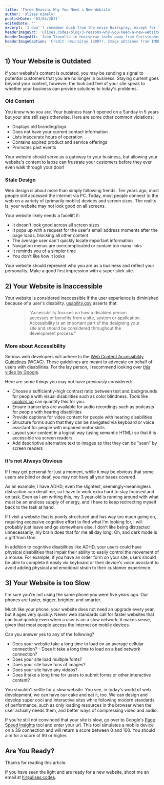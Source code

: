 ```yaml
---
title: 'Three Reasons Why You Need a New Website'
author: 'Ulises Himely'
publishDate: '03/04/2021'
editedDate: ''
excerpt: 'I don''t remember much from the movie Hairspray, except for two things: John Travolta as the mom, and that song "Welcome to the Sixties". I think about that song anytime I see a website that''s well behind the times. How do I know whether a website is stale? Here are three ways to tell if you need a new website.'
headerImageSrc: 'ulises.codes/blog/3-reasons-why-you-need-a-new-website/hairspray_meneiq'
headerImageAlt: 'John Travolta in Hairspray looks away from Christopher Walken with a confused face'
headerImageCaption: 'Credit: Hairspray (2007). Image obtained from IMDb.'
---
```


## 1) Your Website is Outdated

If your website's content is outdated, you may be sending a signal to potential customers that you are no longer in business. Staying current goes beyond your content, however; the look and feel of your site speak to whether your business can provide solutions to today's problems.

### Old Content

You know who you are. Your business hasn't opened on a Sunday in 5 years but your site still says otherwise. Here are some other common violations:

- Displays old branding/logo
- Does not have your current contact information
- Lists inaccurate hours of operation
- Contains expired product and service offerings
- Promotes past events

Your website should serve as a gateway to your business, but allowing your website's content to lapse can frustrate your customers before they ever even walk through your door!

### Stale Design

Web design is about more than simply following trends. Ten years ago, most people still accessed the internet via PC. Today, most people connect to the web on a variety of (primarily mobile) devices and screen sizes. The reality is, your website may not look good on all screens.

Your website likely needs a facelift if:

- It doesn't look good across all screen sizes
- It pops up with a request for the user's email address moments after the page loads, blocking all other content
- The average user can't quickly locate important information
- Navgation menus are overcomplicated or contain too many links
- It reminds you of a simpler time
- You don't like how it looks

Your website should represent who you are as a business and reflect your personality. Make a good first impression with a super slick site.

## 2) Your Website is Inaccessible

Your website is considered inaccessible if the user experience is diminished because of a user's disability. [usability.gov](https://www.usability.gov/what-and-why/accessibility.html) asserts that:

<figure>
  <blockquote cite="https://www.usability.gov/what-and-why/accessibility.html">
    “Accessibility focuses on how a disabled person accesses or benefits from a
    site, system or application. Accessibility is an important part of the
    designing your site and should be considered throughout the development
    process.”
  </blockquote>
</figure>

### More about Accessibility

Serious web developers will adhere to the [Web Content Accessibility Guidelines](https://www.w3.org/TR/UNDERSTANDING-WCAG20/intro.html#introduction-fourprincs-head) (WCAG). These guidelines are meant to advocate on behalf of users with disabilities. For the lay person, I recommend looking over [this video by Google](https://youtu.be/RHIVx4m8V4M).

Here are some things you may not have previously considered:

- Choose a sufficiently-high contrast ratio between text and backgrounds for people with visual disabilities such as color blindness. Tools like [coolors.co](https://coolors.co/contrast-checker/112a46-acc8e5) can quantify this for you.
- Ensure transcripts are available for audio recordings such as podcasts for people with hearing disabilities
- Provide captions for video content for people with hearing disabilities
- Structure forms such that they can be navigated via keyboard or voice assistant for people with impaired motor skills
- Layout your content in a logical way (using semantic HTML) so that it is accessible via screen readers
- Add descriptive alternative text to images so that they can be "seen" by screen readers

### It's not Always Obvious

If I may get personal for just a moment, while it may be obvious that some users are blind or deaf, you may not have all your bases covered.

As an example, I have ADHD; even the slightest, seemingly-meaningless distraction can derail me, so I have to work extra hard to stay focused and on task. Even as I am writing this, my 3 year-old is running around with what must be an endless supply of energy, and I have to keep redirecting myself back to the task at hand.

If I visit a website that is poorly structured and has way too much going on, requiring excessive cognitive effort to find what I'm looking for, I will probably just leave and go somewhere else. I don't like being distracted unnecessarily; my brain does that for me all day long. Oh, and dark mode is a gift from God.

In addition to cognitive disabilities like ADHD, your users could have physical disabilities that impair their ability to easily control the movement of a mouse. For example, if you have an order form on your site, users should be able to complete it easily via keyboard or their device's voice assistant to avoid adding physical and emotional strain to their customer experience.

## 3) Your Website is too Slow

I'm sure you're not using the same phone you were five years ago. Our phones are faster, bigger, brighter, and smarter.

Much like your phone, your website does not need an upgrade every year, but it ages very quickly. Newer web standards call for faster websites that can load quickly even when a user is on a slow network; it makes sense, given that most people access the internet on mobile devices.

Can you answer yes to any of the following?

- Does your website take a long time to load on an average cellular connection?
  – Does it take a long time to load on a bad network connection?
- Does your site load multiple fonts?
- Does your site have tons of images?
- Does your site have any videos?
- Does it take a long time for users to submit forms or other interactive content?

You shouldn't settle for a slow website. You see, in today's world of web development, we can have our cake and eat it, too. We can design and develop super cool and interactive sites while following modern standards of performance, such as only loading resources in the browser when the user actually needs them, and better ways of compressing video and audio.

If you're still not convinced that your site is slow, go over to Google's [Page Speed Insights](https://developers.google.com/speed/pagespeed/insights/) tool and enter your url. This tool simulates a mobile device on a 3G connection and will return a score between 0 and 100. You should aim for a score of 90 or higher.

## Are You Ready?

Thanks for reading this article.

If you have seen the light and are ready for a new website, shoot me an email at [hi@ulises.codes](mailto:hi@ulises.codes?subject=I%20Need%20a%20New%20Website).
